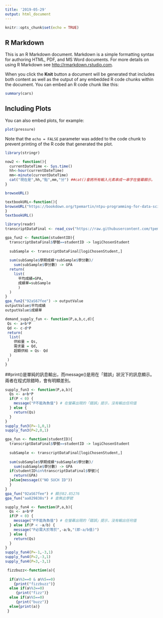 ```yaml
---
title: '2019-05-29'
output: html_document
---
```


```r
knitr::opts_chunk$set(echo = TRUE)
```

## R Markdown

This is an R Markdown document. Markdown is a simple formatting syntax for authoring HTML, PDF, and MS Word documents. For more details on using R Markdown see <http://rmarkdown.rstudio.com>.

When you click the **Knit** button a document will be generated that includes both content as well as the output of any embedded R code chunks within the document. You can embed an R code chunk like this:

```r
summary(cars)
```

## Including Plots

You can also embed plots, for example:

```r
plot(pressure)
```

Note that the `echo = FALSE` parameter was added to the code chunk to prevent printing of the R code that generated the plot.

```r
library(stringr)
```

```r
now2 <- function(){
  currentDateTime <- Sys.time()
  hh<-hour(currentDateTime)
  mm<-minute(currentDateTime)
  cat("現在是",hh,"點",mm,"分") ##cat()會將所有輸入元素串成一串字在螢幕顯示。
}
```

```r

browseURL()
```

```r
textbookURL<-function(){
browseURL("https://bookdown.org/tpemartin/ntpu-programming-for-data-science/")
}
textbookURL()
```

```r
library(readr)
transcriptDataFinal <- read_csv("https://raw.githubusercontent.com/tpemartin/github-data/master/transcriptDataFinal.csv")
```


```r
gpa_fun2 <- function(studentID){
  transcriptDataFinal$學號==studentID -> logiChosenStudent
  
  subSample <- transcriptDataFinal[logiChosenStudent,]
  
  sum(subSample$學期成績*subSample$學分數)/
    sum(subSample$學分數) -> GPA
  return(
    list(
      平均成績=GPA,
      成績單=subSample
      )
  )
}
gpa_fun2("92aS67fee") -> outputValue
outputValue$平均成績
outputValue$成績單
```

```r
demand_supply_fun <- function(P,a,b,c,d){
 Qs <- a+b*P
 Qd <- c-d*P
 return(
  list(
    供給量 = Qs,
    需求量 = Qd,
    超額供給 = Qs- Qd
  )
 )
}
```

##print()是單純的訊息輸出，而message()是用在「錯誤」狀況下的訊息顯示。兩者在程式除錯時，會有明顯差別。


```r
supply_fun3 <- function(P,a,b){
  Qs <- a+b*P
  if(P < 0) {
    message("P不能為負值") # 在螢幕出現的「錯誤」提示，沒有輸出任何值
  } else {
    return(Qs)
  }
}
supply_fun3(P=-1,0,1)
supply_fun3(P=2,0,1)

```


```r
gpa_fun <- function(studentID){
  transcriptDataFinal$學號==studentID -> logiChosenStudent
  
  subSample <- transcriptDataFinal[logiChosenStudent,]
  
  sum(subSample$學期成績*subSample$學分數)/
    sum(subSample$學分數) -> GPA
  if(studentID%in%transcriptDataFinal$學號){
    return(GPA)
  }else{message(("NO SUCH ID"))
  }
}
gpa_fun("92aS67fee") # 顯示82.85276
gpa_fun("aa829838s") # 查無此學號
```

```r
supply_fun4 <- function(P,a,b){
  Qs <- a+b*P
  if(P < 0) {
    message("P不能為負值") # 在螢幕出現的「錯誤」提示，沒有輸出任何值
  } else if(P < -a/b) {
    message("P必需大於等於",-a/b,"(即-a/b值)")
  } else {
    return(Qs)
  }
}
supply_fun4(P=-1,-3,1)
supply_fun4(P=2,-3,1)
supply_fun4(P=3,-3,1)
```

```r
 fizzbuzz<-function(a){
 
  if(a%%3==0 & a%%5==0)
    {print("fizzbuzz")}
  else if(a%%3==0)
     {print("fizz")}
  else if(a%%5==0)
     {print("buzz")}
  else{print(a)}
 }
```
































































